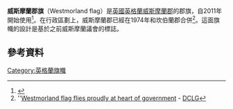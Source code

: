 {{Infobox flag
| Name = Westmorland
| Article = 
| Type = 
| Image = Flag of Westmorland.svg
| Nickname = 
| Morenicks = 
| Use = 
| Symbol = 
| Proportion = 3:5
| Adoption = 2011年9月30日
| Design = 
| Designer = The Westmorland Association
}}
'''威斯摩蘭郡旗'''（Westmorland flag）是[[英國|英國]][[英格蘭|英格蘭]][[威斯摩蘭郡|威斯摩蘭郡]]的郡旗，自2011年開始使用<ref>{{cite news|url=http://www.thewestmorlandgazette.co.uk/news/9478445.Official_flag_for_Westmorland_has_been_given_the_go_ahead/|title=Official flag for Westmorland has been given the go-ahead|publisher=The Westmorland Gazette|date=18 January 2012|accessdate=2016-02-24|archive-date=2016-08-17|archive-url=https://web.archive.org/web/20160817140610/http://www.thewestmorlandgazette.co.uk/news/9478445.Official_flag_for_Westmorland_has_been_given_the_go_ahead/|dead-url=no}}</ref>。在行政區劃上，威斯摩蘭郡已經在1974年和坎伯蘭郡合併<ref>''[https://www.gov.uk/government/news/westmorland-flag-flies-proudly-at-heart-of-government?utm_source=rss&utm_medium=rss&utm_campaign=press-release-westmorland-flag-flies-proudly-at-heart-of-government Westmorland flag flies proudly at heart of government] {{Wayback|url=https://www.gov.uk/government/news/westmorland-flag-flies-proudly-at-heart-of-government?utm_source=rss&utm_medium=rss&utm_campaign=press-release-westmorland-flag-flies-proudly-at-heart-of-government |date=20160303231737 }} - [[Department_of_Communities_and_Local_Government|DCLG]]</ref>。這面旗幟的設計是基於之前威斯摩蘭議會的標誌。
==參考資料==
{{reflist}}
[[Category:英格蘭旗幟|Category:英格蘭旗幟]]